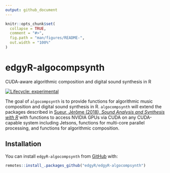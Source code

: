 ```yaml
---
output: github_document
---
```


<!-- README.md is generated from README.Rmd. Please edit that file -->

```r
knitr::opts_chunk$set(
  collapse = TRUE,
  comment = "#>",
  fig.path = "man/figures/README-",
  out.width = "100%"
)
```

# edgyR-algocompsynth

CUDA-aware algorithmic composition and digital sound synthesis in R

<!-- badges: start -->
[![Lifecycle: experimental](https://img.shields.io/badge/lifecycle-experimental-orange.svg)](https://www.tidyverse.org/lifecycle/#experimental)
<!-- badges: end -->

The goal of `algocompsynth` is to provide functions for algorithmic music
composition and digital sound synthesis in R. `algocompsynth` will extend
the packages described in
[Sueur, Jérôme (2018), _Sound Analysis and Synthesis with R_](https://www.springer.com/us/book/9783319776453)
with functions to access
NVIDIA GPUs via CUDA on any CUDA-capable system including Jetsons, functions
for multi-core parallel processing, and functions for algorithmic composition.

## Installation

You can install `edgyR-algocompsynth` from
[GitHub](https://edgyR.github.io/edgyR-algocompsynth) with:

``` r
remotes::install_.packages_github("edgyR/edgyR-algocompsynth")
```

